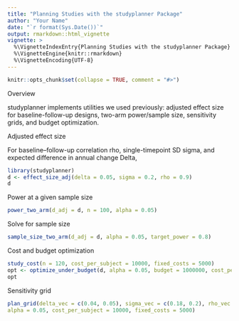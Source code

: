 ```yaml
---
title: "Planning Studies with the studyplanner Package"
author: "Your Name"
date: "`r format(Sys.Date())`"
output: rmarkdown::html_vignette
vignette: >
  %\VignetteIndexEntry{Planning Studies with the studyplanner Package}
  %\VignetteEngine{knitr::rmarkdown}
  %\VignetteEncoding{UTF-8}
---
```



```r
knitr::opts_chunk$set(collapse = TRUE, comment = "#>")
```

Overview

studyplanner implements utilities we used previously: adjusted effect size for baseline-follow-up designs, two-arm power/sample size, sensitivity grids, and budget optimization.

Adjusted effect size

For baseline–follow-up correlation rho, single-timepoint SD sigma, and expected difference in annual change Delta,

```r
library(studyplanner)
d <- effect_size_adj(delta = 0.05, sigma = 0.2, rho = 0.9)
d
```
Power at a given sample size
```r
power_two_arm(d_adj = d, n = 100, alpha = 0.05)
```

Solve for sample size
```r
sample_size_two_arm(d_adj = d, alpha = 0.05, target_power = 0.8)
```
Cost and budget optimization
```r
study_cost(n = 120, cost_per_subject = 10000, fixed_costs = 5000)
opt <- optimize_under_budget(d, alpha = 0.05, budget = 1000000, cost_per_subject = 10000, fixed_costs = 5000)
opt
```
Sensitivity grid
```r
plan_grid(delta_vec = c(0.04, 0.05), sigma_vec = c(0.18, 0.2), rho_vec = c(0.85, 0.9), n_vec = c(80, 120),
alpha = 0.05, cost_per_subject = 10000, fixed_costs = 5000)
```
